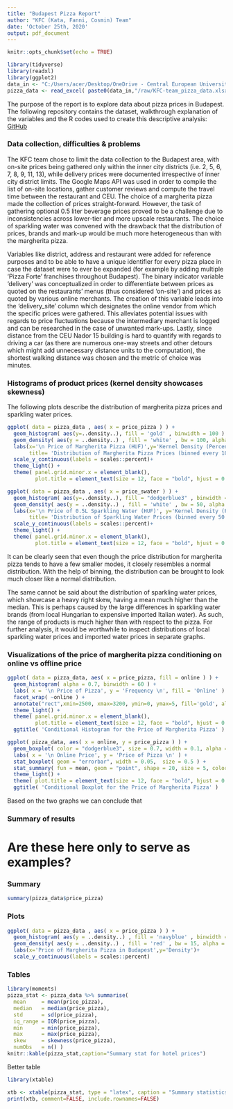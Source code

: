 ```yaml
---
title: "Budapest Pizza Report"
author: "KFC (Kata, Fanni, Cosmin) Team"
date: 'October 25th, 2020'
output: pdf_document
---
```


```r
knitr::opts_chunk$set(echo = TRUE)
```

```r
library(tidyverse)
library(readxl)
library(ggplot2)
data_in <- "C:/Users/acer/Desktop/OneDrive - Central European University/Courses/Fall_Term/Coding_1/data/Pizza"
pizza_data <- read_excel( paste0(data_in,"/raw/KFC-team_pizza_data.xlsx") )
```

The purpose of the report is to explore data about pizza prices in Budapest. The following repository contains the dataset, walkthrough explanation of the variables and the R codes used to create this descriptive analysis: [GitHub](https://github.com/cosmin-ticu/Data_ExercisesANDhomework_DA1/tree/master/Task1_KFC_Team)

### Data collection, difficulties & problems
The KFC team chose to limit the data collection to the Budapest area, with on-site prices being gathered only within the inner city districts (i.e. 2, 5, 6, 7, 8, 9, 11, 13), while delivery prices were documented irrespective of inner city district limits. The Google Maps API was used in order to compile the list of on-site locations, gather customer reviews and compute the travel time between the restaurant and CEU. The choice of a margherita pizza made the collection of prices straight-forward. However, the task of gathering optional 0.5 liter beverage prices proved to be a challenge due to inconsistencies across lower-tier and more upscale restaurants. The choice of sparkling water was convened with the drawback that the distribution of prices, brands and mark-up would be much more heterogeneous than with the margherita pizza.

Variables like district, address and restaurant were added for reference purposes and to be able to have a unique identifier for every pizza place in case the dataset were to ever be expanded (for example by adding multiple 'Pizza Forte' franchises throughout Budapest). The binary indicator variable 'delivery' was conceptualized in order to differentiate between prices as quoted on the restaurants' menus (thus considered 'on-site') and prices as quoted by various online merchants. The creation of this variable leads into the 'delivery_site' column which designates the online vendor from which the specific prices were gathered. This alleviates potential issues with regards to price fluctuations because the intermediary merchant is logged and can be researched in the case of unwanted mark-ups. Lastly, since distance from the CEU Nador 15 building is hard to quantify with regards to driving a car (as there are numerous one-way streets and other detours which might add unnecessary distance units to the computation), the shortest walking distance was chosen and the metric of choice was minutes.

### Histograms of product prices (kernel density showcases skewness)
The following plots describe the distribution of margherita pizza prices and sparkling water prices. 

```r
ggplot( data = pizza_data , aes( x = price_pizza ) ) +
  geom_histogram( aes(y=..density..), fill = 'gold' , binwidth = 100 ) +
  geom_density( aes(y = ..density..) , fill = 'white' , bw = 100, alpha = 0.5 ) +
  labs(x='\n Price of Margherita Pizza (HUF)',y='Kernel Density (Percentage) \n',
       title= 'Distribution of Margherita Pizza Prices (binned every 100 HUF)')+
  scale_y_continuous(labels = scales::percent)+
  theme_light() +
  theme( panel.grid.minor.x = element_blank(), 
         plot.title = element_text(size = 12, face = "bold", hjust = 0.5 ) )

ggplot( data = pizza_data , aes( x = price_swater ) ) +
  geom_histogram( aes(y=..density..), fill = "dodgerblue3" , binwidth = 50 ) +
  geom_density( aes(y = ..density..) , fill = 'white' , bw = 50, alpha = 0.5 ) +
  labs(x='\n Price of 0.5L Sparkling Water (HUF)', y='Kernel Density (Percentage) \n',
       title= 'Distribution of Sparkling Water Prices (binned every 50 HUF)')+
  scale_y_continuous(labels = scales::percent)+
  theme_light() +
  theme( panel.grid.minor.x = element_blank(), 
         plot.title = element_text(size = 12, face = "bold", hjust = 0.5 ) )
```

It can be clearly seen that even though the price distribution for margherita pizza tends to have a few smaller modes, it closely resembles a normal distribution. With the help of binning, the distribution can be brought to look much closer like a normal distribution.

The same cannot be said about the distribution of sparkling water prices, which showcase a heavy right skew, having a mean much higher than the median. This is perhaps caused by the large differences in sparkling water brands (from local Hungarian to expensive imported Italian water). As such, the range of products is much higher than with respect to the pizza. For further analysis, it would be worthwhile to inspect distributions of local sparkling water prices and imported water prices in separate graphs.

### Visualizations of the price of margherita pizza conditioning on online vs offline price
```r
ggplot( data = pizza_data, aes( x = price_pizza, fill = online ) ) +
  geom_histogram( alpha = 0.7, binwidth = 60 ) +
  labs( x = '\n Price of Pizza', y = 'Frequency \n', fill = 'Online' ) +
  facet_wrap( ~online ) +
  annotate("rect",xmin=2500, xmax=3200, ymin=0, ymax=5, fill='gold', alpha=0.1) +
  theme_light() +
  theme( panel.grid.minor.x = element_blank(), 
         plot.title = element_text(size = 12, face = "bold", hjust = 0.5 ) ) +
  ggtitle( 'Conditional Histogram for the Price of Margherita Pizza' )

ggplot( pizza_data, aes( x = online, y = price_pizza ) ) +
  geom_boxplot( color = "dodgerblue3", size = 0.7, width = 0.1, alpha = 1 ) +
  labs( x = '\n Online Price', y = 'Price of Pizza \n' ) +
  stat_boxplot( geom = "errorbar", width = 0.05,  size = 0.5 ) +
  stat_summary( fun = mean, geom = "point", shape = 20, size = 5, color = "deeppink4" ) +
  theme_light() +
  theme( plot.title = element_text(size = 12, face = "bold", hjust = 0.5 ) ) +
  ggtitle( 'Conditional Boxplot for the Price of Margherita Pizza' )
```

Based on the two graphs we can conclude that 

### Summary of results


# Are these here only to serve as examples?
### Summary

```r
summary(pizza_data$price_pizza)
```

### Plots
```r
ggplot( data = pizza_data , aes( x = price_pizza ) ) +
  geom_histogram( aes(y = ..density..) , fill = 'navyblue' , binwidth = 15 ) +
  geom_density( aes(y = ..density..) , fill = 'red' , bw = 15, alpha = 0.5 ) +
  labs(x='Price of Margherita Pizza in Budapest',y='Density')+
  scale_y_continuous(labels = scales::percent)
```

### Tables
```r
library(moments)
pizza_stat <- pizza_data %>% summarise(
  mean     = mean(price_pizza),
  median   = median(price_pizza),
  std      = sd(price_pizza),
  iq_range = IQR(price_pizza), 
  min      = min(price_pizza),
  max      = max(price_pizza),
  skew     = skewness(price_pizza),
  numObs   = n() )
knitr::kable(pizza_stat,caption="Summary stat for hotel prices")
```

Better table
```r
library(xtable)

xtb <- xtable(pizza_stat, type = "latex", caption = "Summary statistics - elegant package")
print(xtb, comment=FALSE, include.rownames=FALSE)
```
